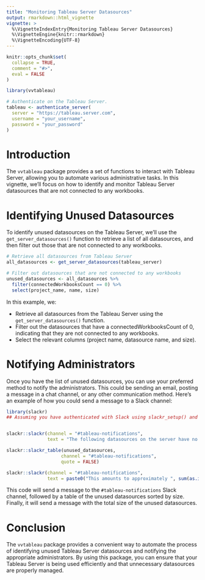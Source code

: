 ---
title: "Monitoring Tableau Server Datasources"
output: rmarkdown::html_vignette
vignette: >
  %\VignetteIndexEntry{Monitoring Tableau Server Datasources}
  %\VignetteEngine{knitr::rmarkdown}
  %\VignetteEncoding{UTF-8}
---

```{r, include = FALSE}
knitr::opts_chunk$set(
  collapse = TRUE,
  comment = "#>",
  eval = FALSE
)
```

```{r setup}
library(vvtableau)

# Authenticate on the Tableau Server.
tableau <- authenticate_server(
  server = "https://tableau.server.com",
  username = "your_username",
  password = "your_password"
)


```

# Introduction

The `vvtableau` package provides a set of functions to interact with Tableau Server, allowing you to automate various administrative tasks. In this vignette, we'll focus on how to identify and monitor Tableau Server datasources that are not connected to any workbooks.

# Identifying Unused Datasources
To identify unused datasources on the Tableau Server, we'll use the `get_server_datasources()` function to retrieve a list of all datasources, and then filter out those that are not connected to any workbooks.


```{r}

# Retrieve all datasources from Tableau Server
all_datasources <- get_server_datasources(tableau_server)

# Filter out datasources that are not connected to any workbooks
unused_datasources <- all_datasources %>%
  filter(connectedWorkbooksCount == 0) %>%
  select(project_name, name, size)

```


In this example, we:

- Retrieve all datasources from the Tableau Server using the `get_server_datasources()` function.
- Filter out the datasources that have a connectedWorkbooksCount of 0, indicating that they are not connected to any workbooks.
- Select the relevant columns (project name, datasource name, and size).

# Notifying Administrators
Once you have the list of unused datasources, you can use your preferred method to notify the administrators. This could be sending an email, posting a message in a chat channel, or any other communication method. Here's an example of how you could send a message to a Slack channel:


```{r}

library(slackr)
## Assuming you have authenticated with Slack using slackr_setup() and have access to the channel.


slackr::slackr(channel = "#tableau-notifications",
               text = "The following datasources on the server have no connection to a workbook. Data sorted by size (in MB):")

slackr::slackr_table(unused_datasources,
                    channel = "#tableau-notifications",
                    quote = FALSE)

slackr::slackr(channel = "#tableau-notifications",
               text = paste0("This amounts to approximately ", sum(as.integer(unused_datasources$size)), "MB on the server."))

```



This code will send a message to the `#tableau-notifications` Slack channel, followed by a table of the unused datasources sorted by size. Finally, it will send a message with the total size of the unused datasources.


# Conclusion
The `vvtableau` package provides a convenient way to automate the process of identifying unused Tableau Server datasources and notifying the appropriate administrators. By using this package, you can ensure that your Tableau Server is being used efficiently and that unnecessary datasources are properly managed.
